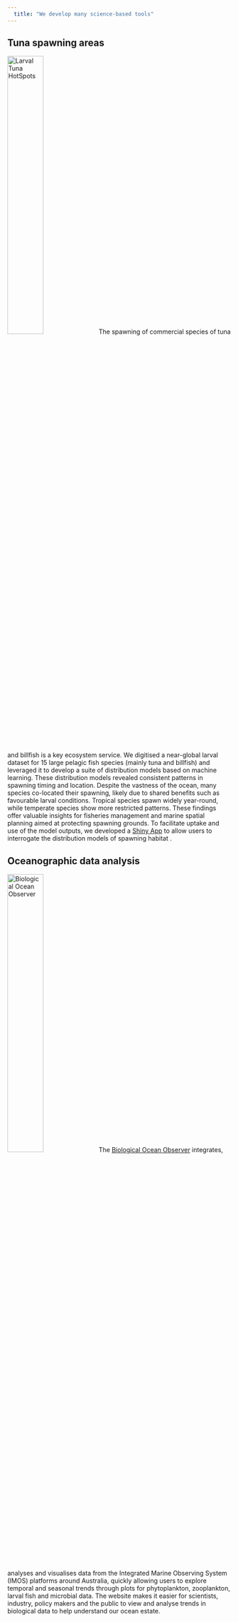 ```yaml
---
  title: "We develop many science-based tools"
---
```

## Tuna spawning areas

![Larval Tuna HotSpots](images/LarvalTuna.png){width=40% .lightbox group="shiny" .float-right}
The spawning of commercial species of tuna and billfish is a key ecosystem service. We digitised a near-global larval dataset for 15 large pelagic fish species (mainly tuna and billfish) and leveraged it to develop a suite of distribution models based on machine learning. These distribution models revealed consistent patterns in spawning timing and location. Despite the vastness of the ocean, many species co-located their spawning, likely due to shared benefits such as favourable larval conditions. Tropical species spawn widely year-round, while temperate species show more restricted patterns. These findings offer valuable insights for fisheries management and marine spatial planning aimed at protecting spawning grounds. To facilitate uptake and use of the model outputs, we developed a [Shiny App](https://mathmarecol.shinyapps.io/LarvalHotSpots/) to allow users to interrogate the distribution models of spawning habitat .

## Oceanographic data analysis

![Biological Ocean Observer](images/BioOceanObserver.png){width=40% .lightbox group="shiny" .float-left}
The [Biological Ocean Observer](https://shiny.csiro.au/BioOceanObserver/) integrates, analyses and visualises data from the Integrated Marine Observing System (IMOS) platforms around Australia, quickly allowing users to explore temporal and seasonal trends through plots for phytoplankton, zooplankton, larval fish and microbial data. The website makes it easier for scientists, industry, policy makers and the public to view and analyse trends in biological data to help understand our ocean estate.

<!-- ## _spatialplanr_ -->

<!-- ## Visualising global zooplankton biomass data -->
<!-- We estimated zooplankton biomass using a statistical model that integrates all available in situ data while adjusting for sampling biases. By accounting for spatial and temporal autocorrelation, and incorporating environmental predictors such as chlorophyll-a and temperature, the model enabled estimates of zooplankton biomass in data-poor regions and times. Unlike spatial smoothing methods, our approach was better suited to the patchy global coverage of zooplankton data. We then developed a shiny app to visualise and download the data (https://jaseeverett.shinyapps.io/ZooMapExtract/). -->
